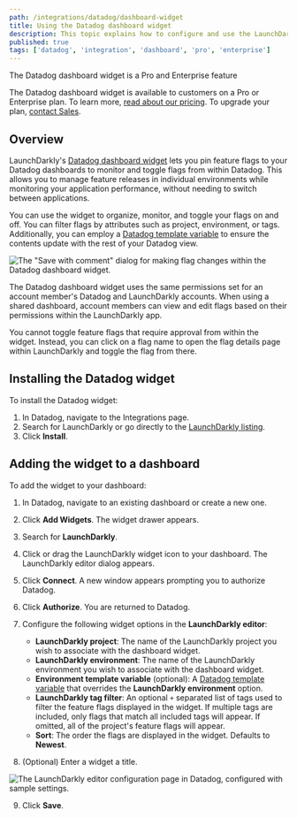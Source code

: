 ```yaml
---
path: /integrations/datadog/dashboard-widget
title: Using the Datadog dashboard widget
description: This topic explains how to configure and use the LaunchDarkly Datadog dashboard widget.
published: true
tags: ['datadog', 'integration', 'dashboard', 'pro', 'enterprise']
---
```


<Callout intent="primary">
<CalloutTitle>The Datadog dashboard widget is a Pro and Enterprise feature</CalloutTitle>
<CalloutDescription>

The Datadog dashboard widget is available to customers on a Pro or Enterprise plan. To learn more, [read about our pricing](https://launchdarkly.com/pricing/). To upgrade your plan, [contact Sales](https://launchdarkly.com/contact-sales/).

</CalloutDescription>
</Callout>

## Overview

LaunchDarkly's [Datadog dashboard widget](https://app.datadoghq.com/account/settings#integrations/launchdarkly) lets you pin feature flags to your Datadog dashboards to monitor and toggle flags from within Datadog. This allows you to manage feature releases in individual environments while monitoring your application performance, without needing to switch between applications.

You can use the widget to organize, monitor, and toggle your flags on and off. You can filter flags by attributes such as project, environment, or tags. Additionally, you can employ a [Datadog template variable](https://docs.datadoghq.com/dashboards/template_variables/) to ensure the contents update with the rest of your Datadog view.

![The "Save with comment" dialog for making flag changes within the Datadog dashboard widget.](datadog-dashboard-widget.png)

The Datadog dashboard widget uses the same permissions set for an account member's Datadog and LaunchDarkly accounts. When using a shared dashboard, account members can view and edit flags based on their permissions within the LaunchDarkly app.

You cannot toggle feature flags that require approval from within the widget. Instead, you can click on a flag name to open the flag details page within LaunchDarkly and toggle the flag from there.

## Installing the Datadog widget

To install the Datadog widget:

1. In Datadog, navigate to the Integrations page.
2. Search for LaunchDarkly or go directly to the [LaunchDarkly listing](https://app.datadoghq.com/account/settings#integrations/launchdarkly).
3. Click **Install**.

## Adding the widget to a dashboard

To add the widget to your dashboard:

1. In Datadog, navigate to an existing dashboard or create a new one.
2. Click **Add Widgets**. The widget drawer appears.
3. Search for **LaunchDarkly**.
4. Click or drag the LaunchDarkly widget icon to your dashboard. The LaunchDarkly editor dialog appears.
5. Click **Connect**. A new window appears prompting you to authorize Datadog.
6. Click **Authorize**. You are returned to Datadog.
7. Configure the following widget options in the **LaunchDarkly editor**:

    * **LaunchDarkly project**: The name of the LaunchDarkly project you wish to associate with the dashboard widget.
    * **LaunchDarkly environment**: The name of the LaunchDarkly environment you wish to associate with the dashboard widget.
    * **Environment template variable** (optional): A [Datadog template variable](https://docs.datadoghq.com/dashboards/template_variables/) that overrides the **LaunchDarkly environment** option.
    * **LaunchDarkly tag filter**: An optional `+` separated list of tags used to filter the feature flags displayed in the widget. If multiple tags are included, only flags that match all included tags will appear. If omitted, all of the project's feature flags will appear.
    * **Sort**: The order the flags are displayed in the widget. Defaults to **Newest**.
8. (Optional) Enter a widget a title.

![The LaunchDarkly editor configuration page in Datadog, configured with sample settings.](datadog-widget-configuration.png)

9. Click **Save**.
